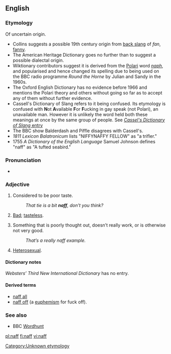 {{also|Naff}}
==English==

===Etymology===
{{rfc|This etymology needs lots of references}}
Of uncertain origin.
* Collins suggests a possible 19th century origin from [[back slang]] of ''fan'', [[fanny]].
* The American Heritage Dictionary goes no further than to suggest a possible dialectal origin.
* Wiktionary contributors suggest it is derived from the [[Polari]] word ''[[naph]]'', and <!--no doubt was -->popularised and hence changed its spelling due to being used on the BBC radio programme <i>Round the Horne</i> by Julian and Sandy in the 1960s.
* The Oxford English Dictionary has no evidence before 1966 and mentions the Polari theory and others without going so far as to accept any of them without further evidence.
* Cassell's Dictionary of Slang refers to it being confused. Its etymology is confused with '''N'''ot '''A'''vailable '''F'''or '''F'''ucking in gay speak (not Polari), an unavailable man. However it is unlikely the word held both these meanings at once by the same group of people. See [http://books.google.com/books?id=5GpLcC4a5fAC&pg=PA986&dq=naph+polari&lr=lang_en&as_brr=0&ei=bDSTSNb0ApzOswP7p-D7DA&sig=ACfU3U0vYA2AjjAA27jWyPA5OIHthNsF2A ''Cassel's Dictionary of Slang'' entry]
* The BBC show Balderdash and Piffle disagrees with Cassell's.
* ''1811 Lexicon Balatronicum'' lists "NIFFYNAFFY FELLOW" as "a trifler."
* 1755 ''A Dictionary of the English Language'' Samuel Johnson defines "naff" as "A tufted seabird."

===Pronunciation===
* {{rhymes|æf}}

===Adjective===
{{en-adj|er}}

# {{context|British|_|slang}} Considered to be poor taste.
#: ''That tie is a bit '''naff''', don’t you think?''
# {{context|Polari}} [[bad|Bad]]; [[tasteless]].
# {{context|British|_|slang}} Something that is poorly thought out, doesn’t really work, or is otherwise not very good.
#: ''That’s a really naff example.''
# {{context|Polari}} [[heterosexual|Heterosexual]].

====Dictionary notes====
''Websters’ Third New International Dictionary'' has no entry.

====Derived terms====
* [[naff all]]
* [[naff off]] (a [[euphemism]] for fuck off).

===See also===
* BBC [[w:Wordhunt|Wordhunt]]

[[Category:Unknown etymology]]

[[pl:naff]]
[[fi:naff]]
[[vi:naff]]